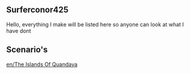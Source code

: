 
== Surferconor425 ==

Hello, everything I make will be listed here so anyone can look at what I have dont


== Scenario's ==

[[en/The Islands Of Quandaya]]